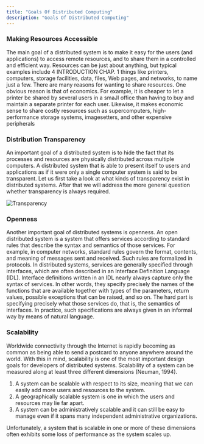 ```yaml
---
title: "Goals Of Distributed Computing"
description: "Goals Of Distributed Computing"
---
```

### Making Resources Accessible 
The main goal of a distributed system is to make it easy for the users (and applications) to access remote resources, and to share them in a controlled and efficient way. Resources can be just about anything, but typical examples include 4 INTRODUCTION CHAP. 1 things like printers, computers, storage facilities, data, files, Web pages, and networks, to name just a few. There are many reasons for wanting to share resources. One obvious reason is that of economics. For example, it is cheaper to let a printer be shared by several users in a smaJl office than having to buy and maintain a separate printer for each user. Likewise, it makes economic sense to share costly resources such as supercomputers, high-performance storage systems, imagesetters, and other expensive peripherals

### Distribution Transparency 
An important goal of a distributed system is to hide the fact that its processes and resources are physically distributed across multiple computers. A distributed system that is able to present itself to users and applications as if it were only a single computer system is said to be transparent. Let us first take a look at what kinds of transparency exist in distributed systems. After that we will address the more general question whether transparency is always required.

![Transparency](/Images/Transparency.png)

### Openness
Another important goal of distributed systems is openness. An open distributed system is a system that offers services according to standard rules that describe the syntax and semantics of those services. For example, in computer networks, standard rules govern the format, contents, and meaning of messages sent and received. Such rules are formalized in protocols. In distributed systems, services are generally specified through interfaces, which are often described in an Interface Definition Language (IDL). Interface definitions written in an IDL nearly always capture only the syntax of services. In other words, they specify precisely the names of the functions that are available together with types of the parameters, return values, possible exceptions that can be raised, and so on. The hard part is specifying precisely what those services do, that is, the semantics of interfaces. In practice, such specifications are always given in an informal way by means of natural language.

### Scalability 
Worldwide connectivity through the Internet is rapidly becoming as common as being able to send a postcard to anyone anywhere around the world. With this in mind, scalability is one of the most important design goals for developers of distributed systems. Scalability of a system can be measured along at least three different dimensions (Neuman, 1994). 

1.	A system can be scalable with respect to its size, meaning that we can easily add more users and resources to the system. 
2.	A geographically scalable system is one in which the users and resources may lie far apart. 
3.	A system can be administratively scalable and it can still be easy to manage even if it spans many independent administrative organizations. 

Unfortunately, a system that is scalable in one or more of these dimensions often exhibits some loss of performance as the system scales up.


